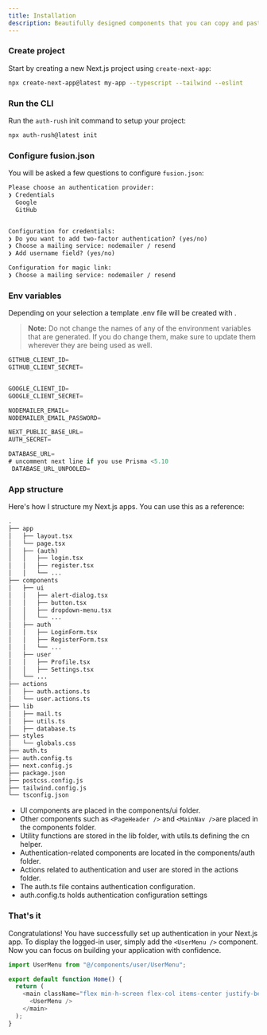 ```yaml
---
title: Installation
description: Beautifully designed components that you can copy and paste into your apps. Accessible. Customizable. Open Source.
---
```



<Steps>

### Create project

Start by creating a new Next.js project using `create-next-app`:

```bash
npx create-next-app@latest my-app --typescript --tailwind --eslint
```

### Run the CLI

Run the `auth-rush` init command to setup your project:

```bash
npx auth-rush@latest init
```

### Configure fusion.json

You will be asked a few questions to configure `fusion.json`:

```txt showLineNumbers
Please choose an authentication provider:
❯ Credentials
  Google
  GitHub


Configuration for credentials:
❯ Do you want to add two-factor authentication? (yes/no)
❯ Choose a mailing service: nodemailer / resend
❯ Add username field? (yes/no)

Configuration for magic link:
❯ Choose a mailing service: nodemailer / resend
```

### Env variables

Depending on your selection a template .env file will be created with .

> **Note:** Do not change the names of any of the environment variables that are generated. If you do change them, make sure to update them wherever they are being used as well.

```js showLineNumbers
GITHUB_CLIENT_ID=
GITHUB_CLIENT_SECRET=


GOOGLE_CLIENT_ID=
GOOGLE_CLIENT_SECRET=

NODEMAILER_EMAIL=
NODEMAILER_EMAIL_PASSWORD=

NEXT_PUBLIC_BASE_URL=
AUTH_SECRET=

DATABASE_URL=
# uncomment next line if you use Prisma <5.10
 DATABASE_URL_UNPOOLED=

```

### App structure

Here's how I structure my Next.js apps. You can use this as a reference:

```txt {5-29 }
.
├── app
│   ├── layout.tsx
│   └── page.tsx
│   ├── (auth)
│   │   ├── login.tsx
│   │   ├── register.tsx
│   │   └── ...
├── components
│   ├── ui
│   │   ├── alert-dialog.tsx
│   │   ├── button.tsx
│   │   ├── dropdown-menu.tsx
│   │   └── ...
│   ├── auth
│   │   ├── LoginForm.tsx
│   │   ├── RegisterForm.tsx
│   │   └── ...
│   ├── user
│   │   ├── Profile.tsx
│   │   ├── Settings.tsx
│   └── ...
├── actions
│   ├── auth.actions.ts
│   └── user.actions.ts
├── lib
│   ├── mail.ts
│   ├── utils.ts
│   ├── database.ts
├── styles
│   └── globals.css
├── auth.ts
├── auth.config.ts
├── next.config.js
├── package.json
├── postcss.config.js
├── tailwind.config.js
└── tsconfig.json
```

- UI components are placed in the components/ui folder.
- Other components such as `<PageHeader />` and `<MainNav />`are placed in the components folder.
- Utility functions are stored in the lib folder, with utils.ts defining the cn helper.
- Authentication-related components are located in the components/auth folder.
- Actions related to authentication and user are stored in the actions folder.
- The auth.ts file contains authentication configuration.
- auth.config.ts holds authentication configuration settings

### That's it

Congratulations! You have successfully set up authentication in your Next.js app. To display the logged-in user, simply add the `<UserMenu />` component. Now you can focus on building your application with confidence.

```js showLineNumbers
import UserMenu from "@/components/user/UserMenu";

export default function Home() {
  return (
    <main className="flex min-h-screen flex-col items-center justify-between p-24">
      <UserMenu />
    </main>
  );
}
```

</Steps>
